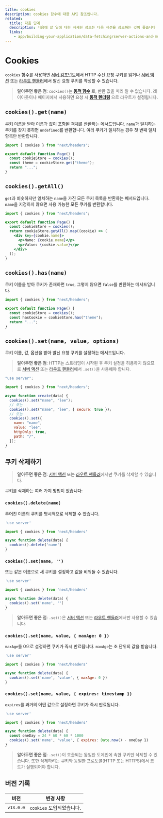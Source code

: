 ```yaml
---
title: cookies
description: cookies 함수에 대한 API 참조입니다.
related:
  title: 다음 단계
  description: 다음에 할 일에 대한 자세한 정보는 다음 섹션을 참조하는 것이 좋습니다
  links:
    - app/building-your-application/data-fetching/server-actions-and-mutations
---
```


# Cookies

`cookies` 함수를 사용하면 [서버 컴포넌트](/docs/app/building-your-application/rendering/server-components)에서 HTTP 수신 요청 쿠키를 읽거나 [서버 액션](/docs/app/building-your-application/data-fetching/server-actions-and-mutations) 또는 [라우트 핸들러](/docs/app/building-your-application/routing/route-handlers)에서 발신 요청 쿠키를 작성할 수 있습니다.

> **알아두면 좋은 점**: `cookies()`는 **[동적 함수](/docs/app/building-your-application/rendering/server-components#server-rendering-strategies#dynamic-functions)** 로, 반환 값을 미리 알 수 없습니다. 레이아웃이나 페이지에서 사용하면 요청 시 **[동적 렌더링](/docs/app/building-your-application/rendering/server-components#dynamic-rendering)** 으로 라우트가 설정됩니다.

## `cookies().get(name)`

쿠키 이름을 받아 이름과 값이 포함된 객체를 반환하는 메서드입니다. `name`과 일치하는 쿠키를 찾지 못하면 `undefined`를 반환합니다. 여러 쿠키가 일치하는 경우 첫 번째 일치 항목만 반환합니다.

```jsx filename="app/page.js"
import { cookies } from "next/headers";

export default function Page() {
  const cookieStore = cookies();
  const theme = cookieStore.get("theme");
  return "...";
}
```

## `cookies().getAll()`

`get`과 비슷하지만 일치하는 `name`을 가진 모든 쿠키 목록을 반환하는 메서드입니다. `name`을 지정하지 않으면 사용 가능한 모든 쿠키를 반환합니다.

```jsx filename="app/page.js"
import { cookies } from "next/headers";

export default function Page() {
  const cookieStore = cookies();
  return cookieStore.getAll().map((cookie) => (
    <div key={cookie.name}>
      <p>Name: {cookie.name}</p>
      <p>Value: {cookie.value}</p>
    </div>
  ));
}
```

## `cookies().has(name)`

쿠키 이름을 받아 쿠키가 존재하면 `true`, 그렇지 않으면 `false`를 반환하는 메서드입니다.

```jsx filename="app/page.js"
import { cookies } from "next/headers";

export default function Page() {
  const cookieStore = cookies();
  const hasCookie = cookieStore.has("theme");
  return "...";
}
```

## `cookies().set(name, value, options)`

쿠키 이름, 값, 옵션을 받아 발신 요청 쿠키를 설정하는 메서드입니다.

> **알아두면 좋은 점**: HTTP는 스트리밍이 시작된 후 쿠키 설정을 허용하지 않으므로 [서버 액션](/docs/app/building-your-application/data-fetching/server-actions-and-mutations) 또는 [라우트 핸들러](/docs/app/building-your-application/routing/route-handlers)에서 `.set()`을 사용해야 합니다.

```js filename="app/actions.js"
"use server";

import { cookies } from "next/headers";

async function create(data) {
  cookies().set("name", "lee");
  // 또는
  cookies().set("name", "lee", { secure: true });
  // 또는
  cookies().set({
    name: "name",
    value: "lee",
    httpOnly: true,
    path: "/",
  });
}
```

## 쿠키 삭제하기

> **알아두면 좋은 점**: [서버 액션](/docs/app/building-your-application/data-fetching/server-actions-and-mutations) 또는 [라우트 핸들러](/docs/app/building-your-application/routing/route-handlers)에서만 쿠키를 삭제할 수 있습니다.

쿠키를 삭제하는 여러 가지 방법이 있습니다:

### `cookies().delete(name)`

주어진 이름의 쿠키를 명시적으로 삭제할 수 있습니다.

```js filename="app/actions.js"
'use server'

import { cookies } from 'next/headers'

async function delete(data) {
  cookies().delete('name')
}
```

### `cookies().set(name, '')`

또는 같은 이름으로 새 쿠키를 설정하고 값을 비워둘 수 있습니다.

```js filename="app/actions.js"
'use server'

import { cookies } from 'next/headers'

async function delete(data) {
  cookies().set('name', '')
}
```

> **알아두면 좋은 점**: `.set()`은 [서버 액션](/docs/app/building-your-application/data-fetching/server-actions-and-mutations) 또는 [라우트 핸들러](/docs/app/building-your-application/routing/route-handlers)에서만 사용할 수 있습니다.

### `cookies().set(name, value, { maxAge: 0 })`

`maxAge`를 0으로 설정하면 쿠키가 즉시 만료됩니다. `maxAge`는 초 단위의 값을 받습니다.

```js filename="app/actions.js"
'use server'

import { cookies } from 'next/headers'

async function delete(data) {
  cookies().set('name', 'value', { maxAge: 0 })
}
```

### `cookies().set(name, value, { expires: timestamp })`

`expires`를 과거의 어떤 값으로 설정하면 쿠키가 즉시 만료됩니다.

```js filename="app/actions.js"
'use server'

import { cookies } from 'next/headers'

async function delete(data) {
  const oneDay = 24 * 60 * 60 * 1000
  cookies().set('name', 'value', { expires: Date.now() - oneDay })
}
```

> **알아두면 좋은 점**: `.set()`이 호출되는 동일한 도메인에 속한 쿠키만 삭제할 수 있습니다. 또한 삭제하려는 쿠키와 동일한 프로토콜(HTTP 또는 HTTPS)에서 코드가 실행되어야 합니다.

## 버전 기록

| 버전      | 변경 사항                 |
| --------- | ------------------------- |
| `v13.0.0` | `cookies` 도입되었습니다. |
